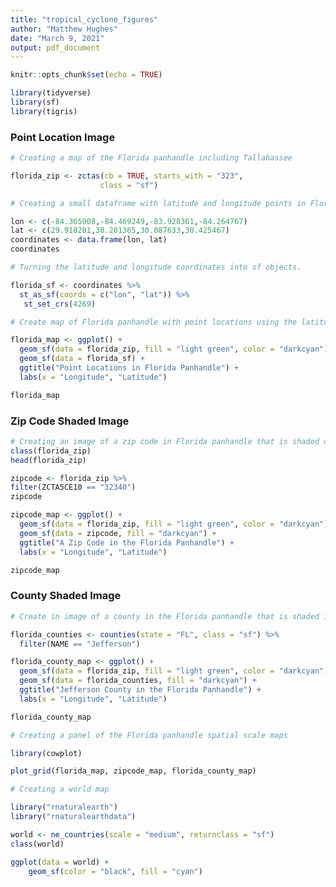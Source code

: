 ```yaml
---
title: "tropical_cyclone_figures"
author: "Matthew Hughes"
date: "March 9, 2021"
output: pdf_document
---
```


```r
knitr::opts_chunk$set(echo = TRUE)
```

```r
library(tidyverse)
library(sf)
library(tigris)
```
### Point Location Image ###
```r
# Creating a map of the Florida panhandle including Tallahassee

florida_zip <- zctas(cb = TRUE, starts_with = "323", 
                    class = "sf")
```

```r
# Creating a small dataframe with latitude and longitude points in Florida panhandle. 

lon <- c(-84.365908,-84.469249,-83.928361,-84.264767)
lat <- c(29.918281,30.281365,30.087633,30.425467)
coordinates <- data.frame(lon, lat)
coordinates
```

```r
# Turning the latitude and longitude coordinates into sf objects. 

florida_sf <- coordinates %>% 
  st_as_sf(coords = c("lon", "lat")) %>% 
   st_set_crs(4269)

```

```r
# Create map of Florida panhandle with point locations using the latitude and longitude dataframe. 

florida_map <- ggplot() +
  geom_sf(data = florida_zip, fill = "light green", color = "darkcyan") +
  geom_sf(data = florida_sf) +
  ggtitle("Point Locations in Florida Panhandle") +
  labs(x = "Longitude", "Latitude") 

florida_map
```
### Zip Code Shaded Image ###
```r
# Creating an image of a zip code in Florida panhandle that is shaded dark blue. 
class(florida_zip)
head(florida_zip)

zipcode <- florida_zip %>%
filter(ZCTA5CE10 == "32340")
zipcode

zipcode_map <- ggplot() + 
  geom_sf(data = florida_zip, fill = "light green", color = "darkcyan") + 
  geom_sf(data = zipcode, fill = "darkcyan") +
  ggtitle("A Zip Code in the Florida Panhandle") +
  labs(x = "Longitude", "Latitude") 

zipcode_map
```
### County Shaded Image ###
```r
# Create in image of a county in the Florida panhandle that is shaded in. 

florida_counties <- counties(state = "FL", class = "sf") %>% 
  filter(NAME == "Jefferson")

florida_county_map <- ggplot() + 
  geom_sf(data = florida_zip, fill = "light green", color = "darkcyan") + 
  geom_sf(data = florida_counties, fill = "darkcyan") +
  ggtitle("Jefferson County in the Florida Panhandle") +
  labs(x = "Longitude", "Latitude") 

florida_county_map
```
```r
# Creating a panel of the Florida panhandle spatial scale maps

library(cowplot)

plot_grid(florida_map, zipcode_map, florida_county_map)
```

```r
# Creating a world map

library("rnaturalearth")
library("rnaturalearthdata")

world <- ne_countries(scale = "medium", returnclass = "sf")
class(world)

ggplot(data = world) + 
    geom_sf(color = "black", fill = "cyan")
```
